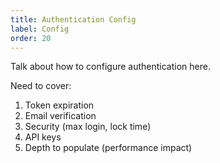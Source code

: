```yaml
---
title: Authentication Config
label: Config
order: 20
---
```


Talk about how to configure authentication here.

Need to cover:

1. Token expiration
1. Email verification
1. Security (max login, lock time)
1. API keys
1. Depth to populate (performance impact)
